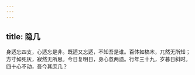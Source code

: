 ```yaml
---
---
---
```

title: 隐几
---



身适忘四支，心适忘是非。既适又忘适，不知吾是谁。百体如槁木，兀然无所知；方寸如死灰，寂然无所思。今日复明日，身心忽两遗。行年三十九，岁暮日斜时。四十心不动，吾今其庶几？